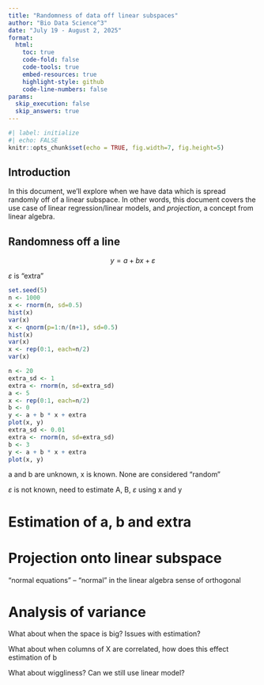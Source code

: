 ```yaml
---
title: "Randomness of data off linear subspaces"
author: "Bio Data Science^3"
date: "July 19 - August 2, 2025"
format: 
  html:
    toc: true 
    code-fold: false
    code-tools: true
    embed-resources: true
    highlight-style: github
    code-line-numbers: false 
params:
  skip_execution: false
  skip_answers: true
---
```


```r
#| label: initialize
#| echo: FALSE
knitr::opts_chunk$set(echo = TRUE, fig.width=7, fig.height=5) 
```

## Introduction

In this document, we'll explore when we have data which is spread randomly off
of a linear subspace. In other words, this document covers the use case of
linear regression/linear models, and _projection_, a concept from linear
algebra.

## Randomness off a line

$$y = a + b x + \varepsilon$$

$\varepsilon$ is "extra"

```r
set.seed(5)
n <- 1000
x <- rnorm(n, sd=0.5)
hist(x)
var(x)
x <- qnorm(p=1:n/(n+1), sd=0.5)
hist(x)
var(x)
x <- rep(0:1, each=n/2)
var(x)
```

```r
n <- 20
extra_sd <- 1
extra <- rnorm(n, sd=extra_sd)
a <- 5
x <- rep(0:1, each=n/2)
b <- 0
y <- a + b * x + extra
plot(x, y)
extra_sd <- 0.01
extra <- rnorm(n, sd=extra_sd)
b <- 3
y <- a + b * x + extra
plot(x, y)
```

a and b are unknown, x is known. None are considered "random"

$\varepsilon$ is not known, need to estimate A, B, $\varepsilon$ using x
and y

# Estimation of a, b and extra

# Projection onto linear subspace

"normal equations" -- "normal" in the linear algebra sense of orthogonal

# Analysis of variance

What about when the space is big? Issues with estimation?

What about when columns of X are correlated, how does this effect estimation of b

What about wiggliness? Can we still use linear model?

